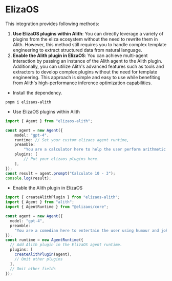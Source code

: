 # ElizaOS

This integration provides following methods:

1. **Use ElizaOS plugins within Alith**: You can directly leverage a variety of plugins from the eliza ecosystem without the need to rewrite them in Alith. However, this method still requires you to handle complex template engineering to extract structured data from natural language.
2. **Enable the Alith plugin in ElizaOS**: You can achieve multi-agent interaction by passing an instance of the Alith agent to the Alith plugin. Additionally, you can utilize Alith's advanced features such as tools and extractors to develop complex plugins without the need for template engineering. This approach is simple and easy to use while benefiting from Alith's high-performance inference optimization capabilities.

- Install the dependency.

```shell
pnpm i elizaos-alith
```

- Use ElizaOS plugins within Alith

```typescript
import { Agent } from "elizaos-alith";

const agent = new Agent({
	model: "gpt-4",
	runtime: // Set your custom elizaos agent runtime,
	preamble:
		"You are a calculator here to help the user perform arithmetic operations. Use the tools provided to answer the user question.",
	plugins: [
		// Put your elizaos plugins here.
	],
});
const result = agent.prompt("Calculate 10 - 3");
console.log(result);
```

- Enable the Alith plugin in ElizaOS

```typescript
import { createAlithPlugin } from "elizaos-alith";
import { Agent } from "alith";
import { AgentRuntime } from "@elizaos/core";

const agent = new Agent({
  model: "gpt-4",
  preamble:
    "You are a comedian here to entertain the user using humour and jokes.",
});
const runtime = new AgentRuntime({
  // Add Alith plugin in the ElizaOS agent runtime.
  plugins: [
    createAlithPlugin(agent),
    // Omit other plugins
  ],
  // Omit other fields
});
```

